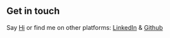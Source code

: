 ## Get in touch

Say [Hi](luan.d.nguyen@gmail.com) or find me on other platforms: [LinkedIn](https://www.linkedin.com/in/jonny-nguyen/) & [Github](https://github.com/jonnyn)